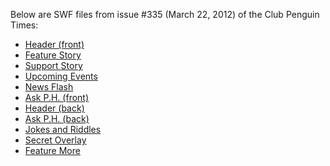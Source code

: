 Below are SWF files from issue #335 (March 22, 2012) of the Club Penguin Times:
*[[Media:News335HeaderFront.swf|Header (front)]]
*[[Media:News335FeatureStory.swf|Feature Story]]
*[[Media:News335SupportStory.swf|Support Story]]
*[[Media:News335UpcomingEvents.swf|Upcoming Events]]
*[[Media:News335NewsFlash.swf|News Flash]]
*[[Media:News335AskAuntArcticFront.swf|Ask P.H. (front)]]
*[[Media:News335HeaderBack.swf|Header (back)]]
*[[Media:News335AskAuntArcticBack.swf|Ask P.H. (back)]]
*[[Media:News335JokesAndRiddles.swf|Jokes and Riddles]]
*[[Media:News335SecretOverlay.swf|Secret Overlay]]
*[[Media:News335FeatureMore.swf|Feature More]]
